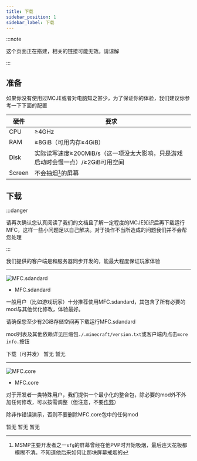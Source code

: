 ```yaml
---
title: 下载
sidebar_position: 1
sidebar_label: 下载
---
```



:::note

这个页面正在搭建，相关的链接可能无效。请谅解

:::

## 准备
如果你没有使用过MCJE或者对电脑知之甚少，为了保证你的体验，我们建议你参考一下下面的配置

| 硬件 | 要求 |
| --- | --- |
| CPU | ≥4GHz |
| RAM | ≥8GiB（可用内存≥4GiB） |
| Disk | 实际读写速度≥200MiB/s（这一项没太大影响，只是游戏启动时会慢一点）/≥2GiB可用空间 |
| Screen | 不会抽烟[^1]的屏幕 |

## 下载

:::danger

请再次确认您认真阅读了我们的文档且了解一定程度的MCJE知识后再下载运行MFC，这样一些小问题足以自己解决。对于操作不当所造成的问题我们并不会帮您处理

:::

我们提供的客户端是和服务器同步开发的，能最大程度保证玩家体验

---

![MFC.sdandard](./assets/chicken.png)
- MFC.sdandard

一般用户（比如游戏玩家）十分推荐使用MFC.sdandard，其包含了所有必要的mod与其他优化修改，体验最好。

请确保您至少有2GiB存储空间再下载运行MFC.sdandard

mod列表及其他依赖详见压缩包`./.minecraft/version.txt`或客户端内点击`more info.`按钮

<Tabs>
  <TabItem value="huahuo" label="花火盘（OD）" default>
    <AwesomeButton type="secondary" style={{textDecoration: 'none'}}
      href="https://pan.ovome.icu/f/LYvUe/MFC-0.0.3d-fix2.7z">
      下载（可并发）
    </AwesomeButton>
  </TabItem>
  <TabItem value="local" label="restdrive（福建）">
    <AwesomeButton type="disabled" style={{textDecoration: 'none'}}
      href="">
      暂无
    </AwesomeButton>
  </TabItem>
  <TabItem value="mediafire" label="mediafire（US）">
    <AwesomeButton type="disabled" style={{textDecoration: 'none'}}
      href="">
      暂无
    </AwesomeButton>
  </TabItem>
</Tabs>

---

![MFC.core](./assets/egg.png)
- MFC.core

对于开发者一类特殊用户，我们提供一个最小化的整合包，除必要的mod外不外加任何修改，可以按需调整（但注意，不要[作弊](/docs/rules/cheat)）

除非作错误演示，否则不要删除MFC.core包中的任何mod

<Tabs>
  <TabItem value="huahuo" label="花火盘（OD）" default>
    <AwesomeButton type="disabled" style={{textDecoration: 'none'}}
      href="">
      暂无
    </AwesomeButton>
  </TabItem>
  <TabItem value="local" label="restdrive（福建）">
    <AwesomeButton type="disabled" style={{textDecoration: 'none'}}
      href="">
      暂无
    </AwesomeButton>
  </TabItem>
  <TabItem value="mediafire" label="mediafire（US）">
    <AwesomeButton type="disabled" style={{textDecoration: 'none'}}
      href="">
      暂无
    </AwesomeButton>
  </TabItem>
</Tabs>

[^1]:MSMP主要开发者之一`sfg`的屏幕曾经在他PVP时开始吸烟，最后连天花板都模糊不清。不知道他后来如何让那块屏幕戒烟的
